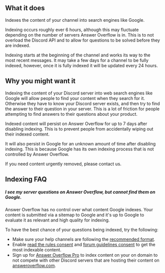 ## What it does

Indexes the content of your channel into search engines like Google.

Indexing occurs roughly ever 6 hours, although this may fluctuate depending on the number of servers Answer Overflow is in. This is to not overload the Discord API and to allow for questions to be solved before they are indexed.


<Warning>
	Indexing starts at the beginning of the channel and works its way to the most
	recent messages. It may take a few days for a channel to be fully indexed,
	however, once it is fully indexed it will be updated every 24 hours.
</Warning>

## Why you might want it

Indexing the content of your Discord server into web search engines like Google will allow people to find your content when they search for it. Otherwise they have to know your Discord server exists, and then try to find the answer to their question in your server. This is a lot of friction for people attempting to find answers to their questions about your product.

<Callout type="warning">
  Indexed content will persist on Answer Overflow for up to 7 days after disabling indexing. This is to prevent people from accidentally wiping out their indexed content.

It will also persist in Google for an unknown amount of time after disabling indexing. This is because Google has its own indexing process that is not controlled by Answer Overflow.

If you need content urgently removed, please contact us.

</Callout>

## Indexing FAQ

##### I see my server questions on Answer Overflow, but cannot find them on Google.

Answer Overflow has no control over what content Google indexes. Your content is submitted via a sitemap to Google and it's up to Google to evaluate it as relevant and high quality for indexing.

To have the best chance of your questions being indexed, try the following:

- Make sure your help channels are following the [recommended format](/recommended-setup).
- Enable [read the rules consent](/server-settings/read-the-rules-consent) and [forum guidelines consent](/channel-settings/forum-guidelines-consent) to get the most indexable content.
- Sign up for [Answer Overflow Pro](https://answeroverflow.com/pricing) to index content on your on domain to not compete with other Discord servers that are hosting their content on [answeroverflow.com](https://answeroverflow.com).
